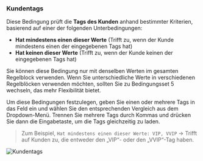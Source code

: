### Kundentags

Diese Bedingung prüft die **Tags des Kunden** anhand bestimmter Kriterien, basierend auf einer der folgenden Unterbedingungen:

- **Hat mindestens einen dieser Werte** (Trifft zu, wenn der Kunde mindestens einen der eingegebenen Tags hat)
- **Hat keinen dieser Werte** (Trifft zu, wenn der Kunde keinen der eingegebenen Tags hat)

<Warning>
  Sie können diese Bedingung nur mit denselben Werten im gesamten Regelblock verwenden. 
  Wenn Sie unterschiedliche Werte in verschiedenen Regelblöcken verwenden möchten, sollten 
  Sie zu Bedingungsset 5 wechseln, das mehr Flexibilität bietet.
</Warning>

Um diese Bedingungen festzulegen, geben Sie einen oder mehrere Tags in das Feld ein und wählen Sie den entsprechenden Vergleich aus dem Dropdown-Menü. Trennen Sie mehrere Tags durch Kommas und drücken Sie dann die Eingabetaste, um die Tags gleichzeitig zu laden.

> Zum Beispiel, `Hat mindestens einen dieser Werte: VIP, VVIP` → Trifft auf Kunden zu, die entweder den „VIP“- oder den „VVIP“-Tag haben.

<img
  src="/images/essentials/condition-sets/customer-tags.webp"
  alt="Kundentags"
/>
